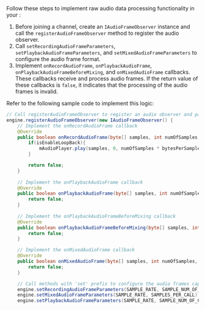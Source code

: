 
<PlatformWrapper platform="android">
Follow these steps to implement raw audio data processing functionality in your <Vpl k="CLIENT" />:

1. Before joining a channel, create an `IAudioFrameObserver` instance and call the `registerAudioFrameObserver` method to register the audio observer.
1. Call `setRecordingAudioFrameParameters`, `setPlaybackAudioFrameParameters`, and `setMixedAudioFrameParameters` to configure the audio frame format.
1. Implement `onRecordAudioFrame`, `onPlaybackAudioFrame`, `onPlaybackAudioFrameBeforeMixing`, and `onMixedAudioFrame` callbacks. These callbacks receive and process audio frames. If the return value of these callbacks is `false`, it indicates that the processing of the audio frames is invalid.

Refer to the following sample code to implement this logic:

```java
// Call registerAudioFrameObserver to register an audio observer and pass in an IAudioFrameObserver instance
engine.registerAudioFrameObserver(new IAudioFrameObserver() {
    // Implement the onRecordAudioFrame callback
    @Override
    public boolean onRecordAudioFrame(byte[] samples, int numOfSamples, int bytesPerSample, int channels, int samplesPerSec) {
        if(isEnableLoopBack){
            mAudioPlayer.play(samples, 0, numOfSamples * bytesPerSample);
        }

        return false;
    }
        
    // Implement the onPlaybackAudioFrame callback
    @Override
    public boolean onPlaybackAudioFrame(byte[] samples, int numOfSamples, int bytesPerSample, int channels, int samplesPerSec) {
        return false;
    }
        
    // Implement the onPlaybackAudioFrameBeforeMixing callback
    @Override
    public boolean onPlaybackAudioFrameBeforeMixing(byte[] samples, int numOfSamples, int bytesPerSample, int channels, int samplesPerSec, int uid) {
        return false;
    }

    // Implement the onMixedAudioFrame callback
    @Override
    public boolean onMixedAudioFrame(byte[] samples, int numOfSamples, int bytesPerSample, int channels, int samplesPerSec) {
        return false;
    }

    // Call methods with 'set' prefix to configure the audio frames captured by each callback
    engine.setRecordingAudioFrameParameters(SAMPLE_RATE, SAMPLE_NUM_OF_CHANNEL, Constants.RAW_AUDIO_FRAME_OP_MODE_READ_WRITE, SAMPLES_PER_CALL);
    engine.setMixedAudioFrameParameters(SAMPLE_RATE, SAMPLES_PER_CALL);
    engine.setPlaybackAudioFrameParameters(SAMPLE_RATE, SAMPLE_NUM_OF_CHANNEL, Constants.RAW_AUDIO_FRAME_OP_MODE_READ_WRITE, SAMPLES_PER_CALL);
```

</PlatformWrapper>